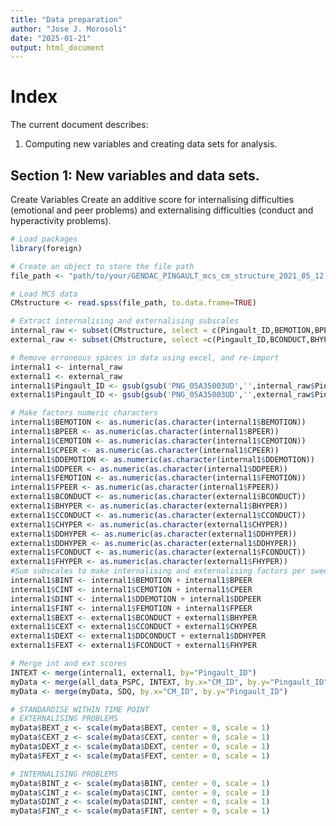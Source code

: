 ```yaml
---
title: "Data preparation"
author: "Jose J. Morosoli"
date: "2025-01-21"
output: html_document
---
```


# Index

The current document describes:

1. Computing new variables and creating data sets for analysis.

## Section 1: New variables and data sets.

Create Variables Create an additive score for internalising difficulties (emotional and peer problems) and externalising difficulties (conduct and hyperactivity problems).


```r
# Load packages
library(foreign)

# Create an object to store the file path
file_path <- "path/to/your/GENDAC_PINGAULT_mcs_cm_structure_2021_05_12.sav"

# Load MCS data
CMstructure <- read.spss(file_path, to.data.frame=TRUE)

# Extract internalising and externalising subscales
internal_raw <- subset(CMstructure, select = c(Pingault_ID,BEMOTION,BPEER,CEMOTION,CPEER,DDEMOTION,DDPEER,FEMOTION,FPEER))
external_raw <- subset(CMstructure, select =c(Pingault_ID,BCONDUCT,BHYPER,CCONDUCT,CHYPER,DDCONDUCT,DDHYPER,FCONDUCT,FHYPER))

# Remove erroneous spaces in data using excel, and re-import
internal1 <- internal_raw
external1 <- external_raw
internal1$Pingault_ID <- gsub(gsub('PNG_05A35003UD','',internal_raw$Pingault_ID[1]),'', internal_raw$Pingault_ID)
external1$Pingault_ID <- gsub(gsub('PNG_05A35003UD','',external_raw$Pingault_ID[1]),'', external_raw$Pingault_ID)

# Make factors numeric characters
internal1$BEMOTION <- as.numeric(as.character(internal1$BEMOTION))
internal1$BPEER <- as.numeric(as.character(internal1$BPEER))
internal1$CEMOTION <- as.numeric(as.character(internal1$CEMOTION))
internal1$CPEER <- as.numeric(as.character(internal1$CPEER))
internal1$DDEMOTION <- as.numeric(as.character(internal1$DDEMOTION))
internal1$DDPEER <- as.numeric(as.character(internal1$DDPEER))
internal1$FEMOTION <- as.numeric(as.character(internal1$FEMOTION))
internal1$FPEER <- as.numeric(as.character(internal1$FPEER))
external1$BCONDUCT <- as.numeric(as.character(external1$BCONDUCT))
external1$BHYPER <- as.numeric(as.character(external1$BHYPER))
external1$CCONDUCT <- as.numeric(as.character(external1$CCONDUCT))
external1$CHYPER <- as.numeric(as.character(external1$CHYPER))
external1$DDHYPER <- as.numeric(as.character(external1$DDHYPER))
external1$DDHYPER <- as.numeric(as.character(external1$DDHYPER))
external1$FCONDUCT <- as.numeric(as.character(external1$FCONDUCT))
external1$FHYPER <- as.numeric(as.character(external1$FHYPER))
#Sum subscales to make internalising and externalising factors per sweep
internal1$BINT <- internal1$BEMOTION + internal1$BPEER
internal1$CINT <- internal1$CEMOTION + internal1$CPEER
internal1$DINT <- internal1$DDEMOTION + internal1$DDPEER
internal1$FINT <- internal1$FEMOTION + internal1$FPEER
external1$BEXT <- external1$BCONDUCT + external1$BHYPER
external1$CEXT <- external1$CCONDUCT + external1$CHYPER
external1$DEXT <- external1$DDCONDUCT + external1$DDHYPER
external1$FEXT <- external1$FCONDUCT + external1$FHYPER

# Merge int and ext scores
INTEXT <- merge(internal1, external1, by="Pingault_ID")
myData <- merge(all_data_PSPC, INTEXT, by.x="CM_ID", by.y="Pingault_ID")
myData <- merge(myData, SDQ, by.x="CM_ID", by.y="Pingault_ID")

# STANDARDISE WITHIN TIME POINT
# EXTERNALISING PROBLEMS
myData$BEXT_z <- scale(myData$BEXT, center = 0, scale = 1)
myData$CEXT_z <- scale(myData$CEXT, center = 0, scale = 1)
myData$DEXT_z <- scale(myData$DEXT, center = 0, scale = 1)
myData$FEXT_z <- scale(myData$FEXT, center = 0, scale = 1)

# INTERNALISING PROBLEMS
myData$BINT_z <- scale(myData$BINT, center = 0, scale = 1)
myData$CINT_z <- scale(myData$CINT, center = 0, scale = 1)
myData$DINT_z <- scale(myData$DINT, center = 0, scale = 1)
myData$FINT_z <- scale(myData$FINT, center = 0, scale = 1)

```


